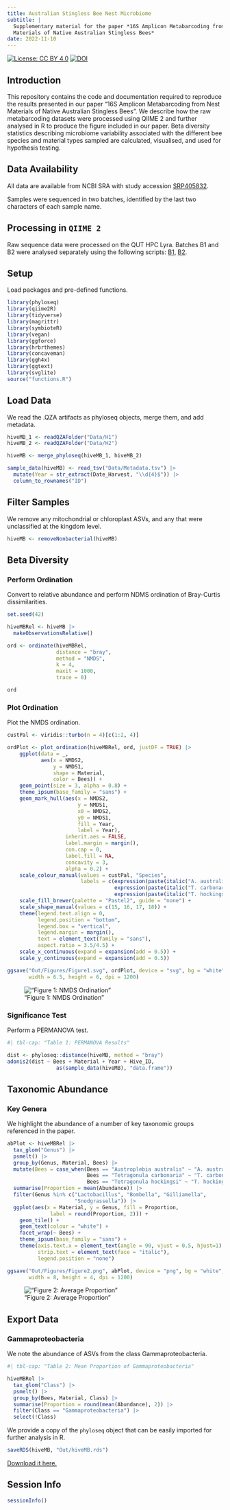 ```yaml
---
title: Australian Stingless Bee Nest Microbiome
subtitle: |
  Supplementary material for the paper *16S Amplicon Metabarcoding from Nest 
  Materials of Native Australian Stingless Bees*
date: 2022-11-10
---
```


[![License: CC BY 4.0](https://img.shields.io/badge/License-CC_BY_4.0-lightgrey.svg)](LICENSE.md)
[![DOI](https://zenodo.org/badge/517895941.svg)](https://zenodo.org/badge/latestdoi/517895941)

## Introduction

This repository contains the code and documentation required to reproduce the 
results presented in our paper "16S Amplicon Metabarcoding from Nest Materials 
of Native Australian Stingless Bees". We describe how the raw metabarcoding 
datasets were processed using QIIME 2 and further analysed in R to produce the 
figure included in our paper. Beta diversity statistics describing microbiome 
variability associated with the different bee species and material types sampled 
are calculated, visualised, and used for hypothesis testing.

## Data Availability

All data are available from NCBI SRA with study accession 
[SRP405832](https://trace.ncbi.nlm.nih.gov/Traces/?view=study&acc=SRP405832).

Samples were sequenced in two batches, identified by the last two characters of 
each sample name.

## Processing in `QIIME 2`

Raw sequence data were processed on the QUT HPC Lyra. Batches B1 and B2 were 
analysed separately using the following scripts: 
[B1](Data/HPC_Scripts/MRA_QIIME_Script.sh), 
[B2](Data/HPC_Scripts/MRA_QIIME_Script.sh).

## Setup

Load packages and pre-defined functions.

```r
library(phyloseq)
library(qiime2R)
library(tidyverse)
library(magrittr)
library(symbioteR)
library(vegan)
library(ggforce)
library(hrbrthemes)
library(concaveman)
library(ggh4x)
library(ggtext)
library(svglite)
source("functions.R")
```

## Load Data

We read the .QZA artifacts as phyloseq objects, merge them, and add metadata.

```r
hiveMB_1 <- readQZAFolder("Data/H1")
hiveMB_2 <- readQZAFolder("Data/H2")

hiveMB <- merge_phyloseq(hiveMB_1, hiveMB_2)

sample_data(hiveMB) <- read_tsv("Data/Metadata.tsv") |>
  mutate(Year = str_extract(Date_Harvest, "\\d{4}$")) |> 
  column_to_rownames("ID")
```

## Filter Samples

We remove any mitochondrial or chloroplast ASVs, and any that were unclassified 
at the kingdom level.

```r
hiveMB <- removeNonbacterial(hiveMB)
```

## Beta Diversity

### Perform Ordination

Convert to relative abundance and perform NDMS ordination of Bray-Curtis 
dissimilarities.

```r
set.seed(42)

hiveMBRel <- hiveMB |> 
  makeObservationsRelative()

ord <- ordinate(hiveMBRel, 
                distance = "bray", 
                method = "NMDS", 
                k = 4, 
                maxit = 1000,
                trace = 0)

ord
```

### Plot Ordination

Plot the NMDS ordination.

```r
custPal <- viridis::turbo(n = 4)[c(1:2, 4)]

ordPlot <- plot_ordination(hiveMBRel, ord, justDF = TRUE) |> 
    ggplot(data = _, 
           aes(x = NMDS2,
               y = NMDS1,
               shape = Material, 
               color = Bees)) +
    geom_point(size = 3, alpha = 0.8) +
    theme_ipsum(base_family = "sans") +
    geom_mark_hull(aes(x = NMDS2, 
                       y = NMDS1,
                       x0 = NMDS2,
                       y0 = NMDS1,
                       fill = Year, 
                       label = Year),
                   inherit.aes = FALSE,
                   label.margin = margin(),
                   con.cap = 0,
                   label.fill = NA,
                   concavity = 3,
                   alpha = 0.2) +
    scale_colour_manual(values = custPal, "Species",
                        labels = c(expression(paste(italic("A. australis"))),
                                   expression(paste(italic("T. carbonaria"))),
                                   expression(paste(italic("T. hockingsi"))))) +
    scale_fill_brewer(palette = "Pastel2", guide = "none") +
    scale_shape_manual(values = c(15, 16, 17, 18)) +
    theme(legend.text.align = 0,
          legend.position = "bottom",
          legend.box = "vertical",
          legend.margin = margin(),
          text = element_text(family = "sans"),
          aspect.ratio = 3.5/4.5) +
    scale_x_continuous(expand = expansion(add = 0.5)) +
    scale_y_continuous(expand = expansion(add = 0.5))

ggsave("Out/Figures/Figure1.svg", ordPlot, device = "svg", bg = "white", 
       width = 6.5, height = 6, dpi = 1200)
```

!["Figure 1: NMDS Ordination"](Out/Figures/Figure1.png)

### Significance Test

Perform a PERMANOVA test.

```r
#| tbl-cap: "Table 1: PERMANOVA Results"

dist <- phyloseq::distance(hiveMB, method = "bray")
adonis2(dist ~ Bees + Material + Year + Hive_ID, 
                as(sample_data(hiveMB), "data.frame"))
```

## Taxonomic Abundance

### Key Genera

We highlight the abundance of a number of key taxonomic groups referenced in 
the paper.

```r
abPlot <- hiveMBRel |> 
  tax_glom("Genus") |> 
  psmelt() |> 
  group_by(Genus, Material, Bees) |> 
  mutate(Bees = case_when(Bees == "Austroplebia australis" ~ "A. australis",
                          Bees == "Tetragonula carbonaria" ~ "T. carbonaria",
                          Bees == "Tetragonula hockingsi" ~ "T. hockingsi")) |> 
  summarise(Proportion = mean(Abundance)) |> 
  filter(Genus %in% c("Lactobacillus", "Bombella", "Gilliamella",
                      "Snodgrassella")) |> 
  ggplot(aes(x = Material, y = Genus, fill = Proportion, 
              label = round(Proportion, 2))) +
    geom_tile() +
    geom_text(colour = "white") +
    facet_wrap(~ Bees) +
    theme_ipsum(base_family = "sans") +
    theme(axis.text.x = element_text(angle = 90, vjust = 0.5, hjust=1),
          strip.text = element_text(face = "italic"),
          legend.position = "none")

ggsave("Out/Figures/Figure2.png", abPlot, device = "png", bg = "white", 
       width = 8, height = 4, dpi = 1200)
```

!["Figure 2: Average Proportion"](Out/Figures/Figure2.png)

## Export Data

### Gammaproteobacteria

We note the abundance of ASVs from the class Gammaproteobacteria.

```r
#| tbl-cap: "Table 2: Mean Proportion of Gammaproteobacteria"

hiveMBRel |> 
  tax_glom("Class") |> 
  psmelt() |> 
  group_by(Bees, Material, Class) |>  
  summarise(Proportion = round(mean(Abundance), 2)) |> 
  filter(Class == "Gammaproteobacteria") |> 
  select(!Class)
```


We provide a copy of the `phyloseq` object that can be easily imported for 
further analysis in R.

```r
saveRDS(hiveMB, "Out/hiveMB.rds")
```

[Download it here.](Out/hiveMB.rds)

## Session Info

```r
sessionInfo()
```
